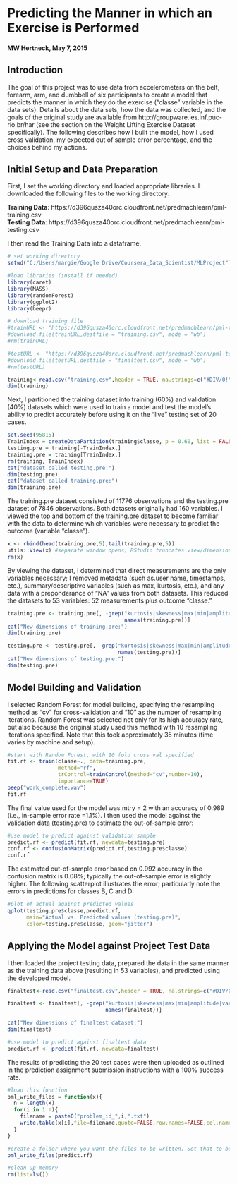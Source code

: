 # Predicting the Manner in which an Exercise is Performed
#### MW Hertneck, May 7, 2015  

## Introduction  

The goal of this project was to use data from accelerometers on the belt, forearm, arm, and dumbbell of six participants to create a model that predicts the manner in which they do the exercise ("classe" variable in the data sets). Details about the data sets, how the data was collected, and the goals of the original study are available from http://groupware.les.inf.puc-rio.br/har (see the section on the Weight Lifting Exercise Dataset specifically). The following describes how I built the model, how I used cross validation, my expected out of sample error percentage, and the choices behind my actions. 

## Initial Setup and Data Preparation  

First, I set the working directory and loaded appropriate libraries.  I downloaded the following files to the working directory:

__Training Data__: https://d396qusza40orc.cloudfront.net/predmachlearn/pml-training.csv  
__Testing Data__: https://d396qusza40orc.cloudfront.net/predmachlearn/pml-testing.csv

I then read the Training Data into a dataframe.
```r
# set working directory
setwd("C:/Users/margie/Google Drive/Coursera_Data_Scientist/MLProject")

#load libraries (install if needed)
library(caret)
library(MASS)
library(randomForest)
library(ggplot2)
library(beepr)

# download training file
#trainURL <- "https://d396qusza40orc.cloudfront.net/predmachlearn/pml-training.csv"
#download.file(trainURL,destfile = "training.csv", mode = "wb")
#rm(trainURL)

#testURL <- "https://d396qusza40orc.cloudfront.net/predmachlearn/pml-testing.csv"
#download.file(testURL,destfile = "finaltest.csv", mode = "wb")
#rm(testURL)
```

```r
training<-read.csv("training.csv",header = TRUE, na.strings=c("#DIV/0!","NA") )
dim(training)
```

Next, I partitioned the training dataset into training (60%) and validation (40%) datasets which were used to train a model and test the model's ability to predict accurately before using it on the "live" testing set of 20 cases.

```r
set.seed(95815)
TrainIndex = createDataPartition(training$classe, p = 0.60, list = FALSE)
testing.pre = training[-TrainIndex,]
training.pre = training[TrainIndex,]
rm(training, TrainIndex) 
cat("dataset called testing.pre:")
dim(testing.pre)
cat("dataset called training.pre:")
dim(training.pre)
```

The training.pre dataset consisted of 11776 observations and the testing.pre dataset of 7846 observations.  Both datasets originally had 160 variables.  I viewed the top and bottom of the training.pre dataset to become familiar with the data to determine which variables were necessary to predict the outcome (variable "classe"). 

```r
x <- rbind(head(training.pre,5),tail(training.pre,5))
utils::View(x) #separate window opens; RStudio truncates view/dimensions/structure
rm(x)
```

By viewing the dataset, I determined that direct measurements are the only variables necessary; I removed metadata (such as.user name, timestamps, etc.), summary/descriptive variables (such as max, kurtosis, etc.), and any data with a preponderance of "NA" values from both datasets.  This reduced the datasets to 53 variables: 52 measurements plus outcome "classe."  

```r
training.pre <- training.pre[, -grep("kurtosis|skewness|max|min|amplitude|var|avg|stddev|window|timestamp|X|user_name", 
                                     names(training.pre))]  
cat("New dimensions of training.pre:")
dim(training.pre)

testing.pre <- testing.pre[, -grep("kurtosis|skewness|max|min|amplitude|var|avg|stddev|window|timestamp|X|user_name", 
                                   names(testing.pre))]  
cat("New dimensions of testing.pre:")
dim(testing.pre)
```

## Model Building and Validation

I selected Random Forest for model building, specifying the resampling method as "cv" for cross-validation and "10" as the number of resampling iterations.  Random Forest was selected not only for its high accuracy rate, but also because the original study used this method with 10 resampling iterations specified.  Note that this took approximately 35 minutes (time varies by machine and setup).

```r
#start with Random Forest, with 10 fold cross val specified
fit.rf <- train(classe~., data=training.pre, 
                method="rf", 
                trControl=trainControl(method="cv",number=10), 
                importance=TRUE)
beep("work_complete.wav")
fit.rf
```

The final value used for the model was mtry = 2 with an accuracy of 0.989 (i.e., in-sample error rate =1.1%).  I then used the model against the validation data (testing.pre) to estimate the out-of-sample error:

```r
#use model to predict against validation sample
predict.rf <- predict(fit.rf, newdata=testing.pre)
conf.rf <- confusionMatrix(predict.rf,testing.pre$classe)
conf.rf

```

The estimated out-of-sample error based on 0.992 accuracy in the confusion matrix is 0.08%; typically the out-of-sample error is slightly higher.  The following scatterplot illustrates the error; particularly note the errors in predictions for classes B, C and D:

```r
#plot of actual against predicted values
qplot(testing.pre$classe,predict.rf, 
      main="Actual vs. Predicted values (testing.pre)",
      color=testing.pre$classe, geom="jitter")
```

## Applying the Model against Project Test Data

I then loaded the project testing data, prepared the data in the same manner as the training data above (resulting in 53 variables), and predicted using the developed model.

```r
finaltest<-read.csv("finaltest.csv",header = TRUE, na.strings=c("#DIV/0!","NA") )

finaltest <- finaltest[, -grep("kurtosis|skewness|max|min|amplitude|var|avg|stddev|window|timestamp|X|user_name", 
                               names(finaltest))]  

cat("New dimensions of finaltest dataset:")
dim(finaltest)

#use model to predict against finaltest data
predict.rf <- predict(fit.rf, newdata=finaltest)
```

The results of predicting the 20 test cases were then uploaded as outlined in the prediction assignment submission instructions with a 100% success rate.    

```r
#load this function 
pml_write_files = function(x){
  n = length(x)
  for(i in 1:n){
    filename = paste0("problem_id_",i,".txt")
    write.table(x[i],file=filename,quote=FALSE,row.names=FALSE,col.names=FALSE)
  }
}

#create a folder where you want the files to be written. Set that to be your working directory and run: 
pml_write_files(predict.rf)

#clean up memory
rm(list=ls()) 
```


